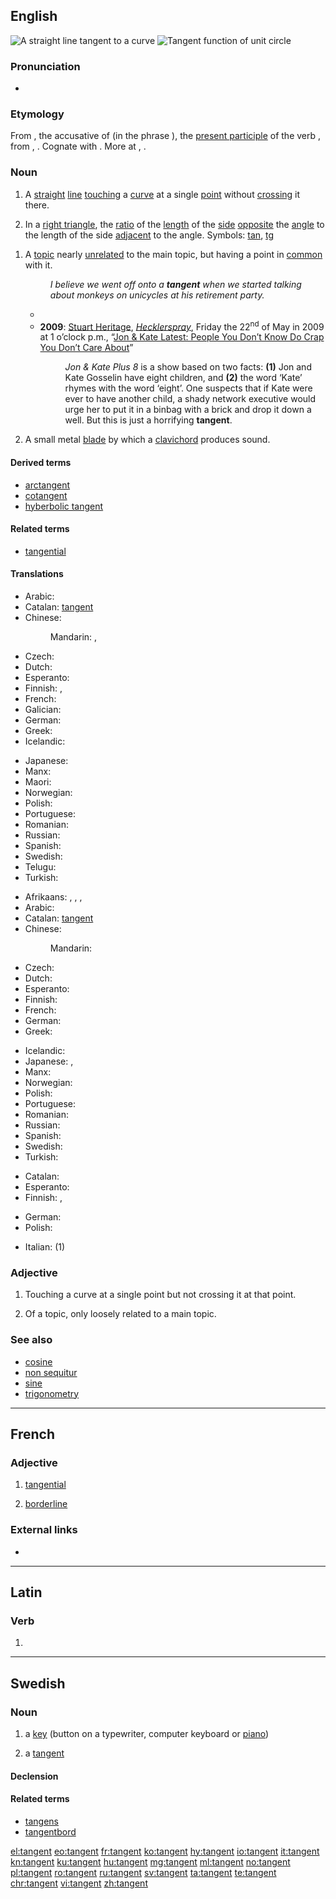 ==English==
{{wikipedia}}
[[Image:Tangent.png|thumb|A straight line tangent to a curve]]
[[Image:Tan.svg|thumb|Tangent function of unit circle]]

===Pronunciation===
* {{IPA|/ˈtæn.dʒənt/|lang=en}}

===Etymology===

From {{etyl|la|en}} {{term|tangentem|lang=la}}, the accusative of {{term|tangēns||touching|lang=la}} (in the phrase {{term||[[linea#Latin|līnea]] [[tango#Latin|tangēns]]|a touching line}}), the [[present participle]] of the verb {{term|tangō||touch|pos=verb|lang=la}}, from {{etyl|ine-pro|en}} {{m|ine-pro|*tag-}}, {{m|ine-pro|*taǵ-||to touch}}. Cognate with {{etyl|ang|-}} {{term|þaccian||to touch lightly, pat, stroke|lang=ang}}. More at {{l|en|thack}}, {{l|en|thwack}}.

===Noun===
{{en-noun}}

# {{context|geometry|lang=en}} A [[straight]] [[line]] [[touching]] a [[curve]] at a single [[point]] without [[crossing]] it there.
# {{context|trigonometry|lang=en}} In a [[right triangle]], the [[ratio]] of the [[length]] of the [[side]] [[opposite]] the [[angle]] to the length of the side [[adjacent]] to the angle. Symbols: [[tan]], [[tg]]
<!--This definition equivalent to the one above; it does not define a new sense of the word
# {{context|mathematics|lang=en}} The ratio of the [[sine]] to the [[cosine]], in either the [[real]] or [[complex]] [[number]]s.-->
# A [[topic]] nearly [[unrelated]] to the main topic, but having a point in [[common]] with it.
#: ''I believe we went off onto a '''tangent''' when we started talking about monkeys on unicycles at his retirement party.''
#*{{quote-book|year=1928|author=Lawrence R. Bourne
|title=Well Tackled!
|chapter=1|url=http://openlibrary.org/works/OL5387037W
|passage=“Uncle Barnaby was always father and mother to me,” Benson broke in; then after a pause his mind flew off at a '''tangent'''. “Is old Hannah all right—in the will, I mean?”}}
#* '''2009''': [http://www.hecklerspray.com/author/stuart-heritage Stuart Heritage], ''[http://www.hecklerspray.com/ Hecklerspray]'', Friday the 22<sup>nd</sup> of May in 2009 at 1 o’clock p.m., “[http://www.hecklerspray.com/jon-kate-latest-people-you-dont-know-do-crap-you-dont-care-about/200934378.php Jon & Kate Latest: People You Don’t Know Do Crap You Don’t Care About]”
#*: ''Jon & Kate Plus 8'' is a show based on two facts: '''(1)''' Jon and Kate Gosselin have eight children, and '''(2)''' the word ‘Kate’ rhymes with the word ‘eight’. One suspects that if Kate were ever to have another child, a shady network executive would urge her to put it in a binbag with a brick and drop it down a well. But this is just a horrifying '''tangent'''.
# A small metal [[blade]] by which a [[clavichord]] produces sound.

====Derived terms====
* [[arctangent]]
* [[cotangent]]
* [[hyberbolic tangent]]

====Related terms====
* [[tangential]]

====Translations====
{{trans-top|in geometry}}
* Arabic: {{t|ar|مماس|m|tr=mumaass}}
* Catalan: [[#Catalan|tangent]] {{g|f}}
* Chinese:
*: Mandarin: {{t|cmn|切線|sc=Hani}}, {{t+|cmn|切线|tr=qiēxiàn|sc=Hani}}
* Czech: {{t|cs|tečna|f}}
* Dutch: {{t|nl|raaklijn|f}}
* Esperanto: {{t|eo|tanĝanto}}
* Finnish: {{t|fi|tangentti}}, {{t|fi|sivuaja}}
* French: {{t+|fr|tangente|f}}
* Galician: {{t|gl|tanxente|f}}
* German: {{t+|de|Tangente|f}}
* Greek: {{t+|el|εφαπτομένη|f|tr=efaptoméni}}
* Icelandic: {{t+|is|snertill|m}}
{{trans-mid}}
* Japanese: {{t|ja|接線|tr=せっせん, sessen}}
* Manx: {{t|gv|tanjent|m}}
* Maori: {{t|mi|pātapa}}
* Norwegian: {{t+|no|tangent|m}}
* Polish: {{t|pl|styczna|f}}
* Portuguese: {{t+|pt|tangente|f}}
* Romanian: {{t+|ro|tangentă|f}}
* Russian: {{t+|ru|касательная|f|tr=kasátel'naja}}
* Spanish: {{t+|es|tangente|f}}
* Swedish: {{t+|sv|tangent|c}}
* Telugu: {{t|te|తిర్యగ్రేఖ|tr=tiryagraekha}}
* Turkish: {{t+|tr|teğet}}
{{trans-bottom}}

{{trans-top|in trigonometry}}
* Afrikaans: {{t|af|tangens}}, {{t|af|tangense|p}}, {{t|af|raaklyn}}, {{t|af|raaklyne|p}}
* Arabic: {{t|ar|ظل الزاوية|m|tr=Zill al-zaawira}}
* Catalan: [[#Catalan|tangent]] {{g|f}}
* Chinese:
*: Mandarin: {{t+|cmn|正切|tr=zhèngqiē|sc=Hani}}
* Czech: {{t+|cs|tangens|m}}
* Dutch: {{t+|nl|tangens|m}}
* Esperanto: {{t|eo|tangento}}
* Finnish: {{t|fi|tangentti}}
* French: {{t+|fr|tangente|f}}
* German: {{t+|de|Tangens|m}}
* Greek: {{t+|el|εφαπτομένη|f|tr=efaptoméni}}
{{trans-mid}}
* Icelandic: {{t|is|tangens|m}}
* Japanese: {{t|ja|タンジェント|tr=tanjento}}, {{t|ja|正接|tr=せいせつ, seisetsu}}
* Manx: {{t|gv|tanjent|m}}
* Norwegian: {{t|no|tangens|m}}
* Polish: {{t+|pl|tangens|m}}
* Portuguese: {{t+|pt|tangente|f}}
* Romanian: {{t+|ro|tangentă|f}}
* Russian: {{t+|ru|тангенс|m|tr=tángens}}
* Spanish: {{t+|es|tangente|f}}
* Swedish: {{t+|sv|tangens|c}}
* Turkish: {{t+|tr|tanjant}}
{{trans-bottom}}

{{trans-top|nearly unrelated topic}}
* Catalan: {{t|ca|tangent|f}}
* Esperanto: {{t|eo|parentezaĵo}}
* Finnish: {{t|fi|sivuraide}}, {{t|fi|harhapolku}}
{{trans-mid}}
* German: {{t|de|Nebensache|f}}
* Polish: {{t|pl|punkt wspólny|m}}
{{trans-bottom}}

{{checktrans-top}}
<!--Remove this section once all of the translations below have been moved into the tables above.-->
* Italian: {{t+check|it|tangente|f}} (1)
{{checktrans-bottom}}

===Adjective===
{{en-adj|-}}

# {{context|geometry|lang=en}} Touching a curve at a single point but not crossing it at that point.
# Of a topic, only loosely related to a main topic.

===See also===
* [[cosine]]
* [[non sequitur]]
* [[sine]]
* [[trigonometry]]

----

==French==

===Adjective===
{{fr-adj}}

# {{context|mathematics|lang=fr}} [[tangential]]
# [[borderline]]

===External links===
* {{R:TLFi}}

----
==Latin==

===Verb===
{{la-verb-form|tangent}}

# {{conjugation of|tangō||3|p|fut|act|ind|lang=la}}

----

==Swedish==
{{wikipedia|lang=sv}}

===Noun===
{{sv-noun|c}}

# a [[key]] (button on a typewriter, computer keyboard or [[piano]])
# {{context|mathematics|lang=sv}} a [[#English|tangent]]

====Declension====
{{sv-noun-reg-er}}

====Related terms====
* [[tangens]]
* [[tangentbord]]

[[el:tangent]]
[[eo:tangent]]
[[fr:tangent]]
[[ko:tangent]]
[[hy:tangent]]
[[io:tangent]]
[[it:tangent]]
[[kn:tangent]]
[[ku:tangent]]
[[hu:tangent]]
[[mg:tangent]]
[[ml:tangent]]
[[no:tangent]]
[[pl:tangent]]
[[ro:tangent]]
[[ru:tangent]]
[[sv:tangent]]
[[ta:tangent]]
[[te:tangent]]
[[chr:tangent]]
[[vi:tangent]]
[[zh:tangent]]